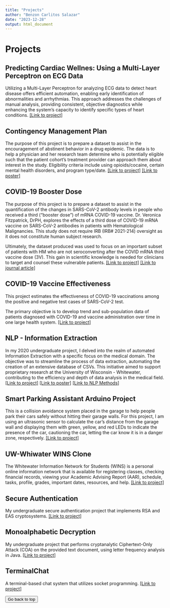 ```yaml
---
title: "Projects"
author: "Benzon Carlitos Salazar"
date: "2023-12-28"
output: html_document
---
```


# Projects
<!-- Data Projects -->
## Predicting Cardiac Wellnes: Using a Multi-Layer Perceptron on ECG Data 

Utilizing a Multi-Layer Perceptron for analyzing ECG data to detect heart disease offers efficient automation, enabling 
early identification of abnormalities and arrhythmias. This approach addresses the challenges of manual analysis, 
providing consistent, objective diagnostics while enhancing the system's capacity to identify specific types of heart 
conditions. 
<a href="https://github.com/carrliitos/ecg_classification" target="_blank">[Link to project]</a>

## Contingency Management Plan

The purpose of this project is to prepare a dataset to assist in the encouragement of abstinent behavior in a drug 
epidemic. The data is to help a physician and her research team determine who is potentially eligible such that the 
patient cohort's treatment provider can approach them about interest in the study. Eligibility criteria include using 
opioids/cocaine, certain mental health disorders, and program type/date.
<a href="./notebooks/resources/contingency_management_plan.html" target="_blank">[Link to project]</a>
<a href="https://institutionalrepository.aah.org/sciday/2022/judged1/4/" target="_blank">[Link to poster]</a>

## COVID-19 Booster Dose

The purpose of this project is to prepare a dataset to assist in the quantification of the changes in SARS-CoV-2 
antibody levels in people who received a third ("booster dose") of mRNA COVID-19 vaccine. Dr. Veronica Fitzpatrick, DrPH, 
explores the effects of a third dose of COVID-19 mRNA vaccine on SARS-CoV-2 antibodies in patients with Hematological 
Malignancies. This study does not require IRB (IRB# 2021-214) oversight as it does not constitute human subject research.

Ultimately, the dataset produced was used to focus on an important subset of patients with HM who are not seroconverting 
after the COVID mRNA third vaccine dose (3V). This gain in scientific knowledge is needed for clinicians to target and 
counsel these vulnerable patients.
<a href="./notebooks/resources/covid_booster.html" target="_blank">[Link to project]</a>
<a href="https://www.ncbi.nlm.nih.gov/pmc/articles/PMC9982360/" target="_blank">[Link to journal article]</a>

## COVID-19 Vaccine Effectiveness

This project estimates the effectiveness of COVID-19 vaccinations among the positive and negative test cases of 
SARS-CoV-2 test.

The primary objective is to develop trend and sub-population data of patients diagnosed with COVID-19 and vaccine 
administration over time in one large health system.
<a href="./notebooks/resources/covid_vaccine_effectiveness.html" target="_blank">[Link to project]</a>

<!-- Software Projects -->
## NLP - Information Extraction

In my 2020 undergraduate project, I delved into the realm of automated Information Extraction with a specific focus on 
the medical domain. The objective was to streamline the process of data extraction, automating the creation of an 
extensive database of CSVs. This initiative aimed to support proprietary research at the University of Wisconsin - 
Whitewater, contributing to the efficiency and depth of data analysis in the medical field.
<a href="https://github.com/carrliitos/NLPInformationExtraction" target="_blank">[Link to project]</a>
<a href="./notebooks/resources/medical_scenario_trauma_domain.jpg" target="_blank">[Link to poster]</a>
<a href="./notebooks/resources/NLPRoadmap.pdf" target="_blank">[Link to NLP Methods]</a>

## Smart Parking Assistant Arduino Project

This is a collision avoidance system placed in the garage to help people park their cars safely without hitting their 
garage walls. For this project, I am using an ultrasonic sensor to calculate the car’s distance from the garage wall and 
displaying them with green, yellow, and red LEDs to indicate the presence of the car, cautioning the car, letting the car 
know it is in a danger zone, respectively.
<a href="https://github.com/carrliitos/smartParkingAssistant" target="_blank">[Link to project]</a>

## UW-Whiwater WINS Clone

The Whitewater Information Network for Students (WINS) is a personal online information network that is available for 
registering classes, checking financial records, viewing your Academic Advising Report (AAR), schedule, tasks, profile, 
grades, important dates, resources, and help.
<a href="https://github.com/carrliitos/WINS-clone" target="_blank">[Link to project]</a>

## Secure Authentication

My undergraduate secure authentication project that implements RSA and EAS cryptosystems.
<a href="https://github.com/carrliitos/Secure-Authentication-Project" target="_blank">[Link to project]</a>

## Monoalphabetic Decryption

My undergraduate project that performs cryptanalytic Ciphertext-Only Attack (COA) on the provided text document, 
using letter frequency analysis in Java.
<a href="https://github.com/carrliitos/MonoalphabeticDecryption" target="_blank">[Link to project]</a>

## TerminalChat

A terminal-based chat system that utilizes socket programming.
<a href="https://github.com/carrliitos/TerminalChat" target="_blank">[Link to project]</a>

<button onclick="window.scrollTo(0,0);">Go back to top</button>
